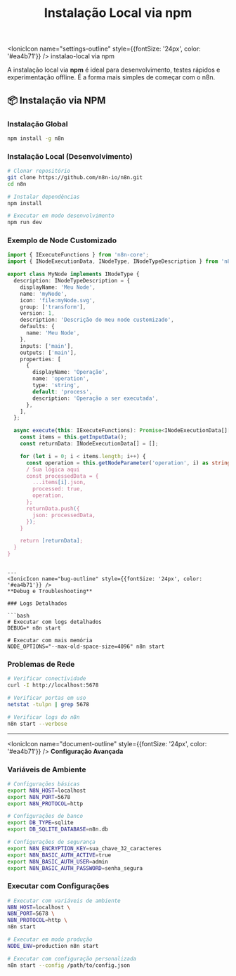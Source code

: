 ﻿---
sidebar_position: 5
title: Instalação Local via npm
description: Guia para instalação local do n8n via npm para desenvolvimento e testes
slug: /primeiros-passos/instalacao-npm
keywords: [n8n, npm, instalação local, desenvolvimento, node.js]
---


<IonicIcon name="settings-outline" style={{fontSize: '24px', color: '#ea4b71'}} />
instalao-local via npm

A instalação local via **npm** é ideal para desenvolvimento, testes rápidos e experimentação offline. É a forma mais simples de começar com o n8n.

## 📦 Instalação via NPM

### Instalação Global

```bash
npm install -g n8n
```

### Instalação Local (Desenvolvimento)

```bash
# Clonar repositório
git clone https://github.com/n8n-io/n8n.git
cd n8n

# Instalar dependências
npm install

# Executar em modo desenvolvimento
npm run dev
```

### Exemplo de Node Customizado

```typescript
import { IExecuteFunctions } from 'n8n-core';
import { INodeExecutionData, INodeType, INodeTypeDescription } from 'n8n-workflow';

export class MyNode implements INodeType {
  description: INodeTypeDescription = {
    displayName: 'Meu Node',
    name: 'myNode',
    icon: 'file:myNode.svg',
    group: ['transform'],
    version: 1,
    description: 'Descrição do meu node customizado',
    defaults: {
      name: 'Meu Node',
    },
    inputs: ['main'],
    outputs: ['main'],
    properties: [
      {
        displayName: 'Operação',
        name: 'operation',
        type: 'string',
        default: 'process',
        description: 'Operação a ser executada',
      },
    ],
  };

  async execute(this: IExecuteFunctions): Promise<INodeExecutionData[][]> {
    const items = this.getInputData();
    const returnData: INodeExecutionData[] = [];

    for (let i = 0; i < items.length; i++) {
      const operation = this.getNodeParameter('operation', i) as string;
      / Sua lógica aqui
      const processedData = {
        ...items[i].json,
        processed: true,
        operation,
      };
      returnData.push({
        json: processedData,
      });
    }

    return [returnData];
  }
}
```
```

---
<IonicIcon name="bug-outline" style={{fontSize: '24px', color: '#ea4b71'}} />
**Debug e Troubleshooting**

### Logs Detalhados

```bash
# Executar com logs detalhados
DEBUG=* n8n start

# Executar com mais memória
NODE_OPTIONS="--max-old-space-size=4096" n8n start
```

### Problemas de Rede

```bash
# Verificar conectividade
curl -I http://localhost:5678

# Verificar portas em uso
netstat -tulpn | grep 5678

# Verificar logs do n8n
n8n start --verbose
```

---

<IonicIcon name="document-outline" style={{fontSize: '24px', color: '#ea4b71'}} />
**Configuração Avançada**

### Variáveis de Ambiente

```bash
# Configurações básicas
export N8N_HOST=localhost
export N8N_PORT=5678
export N8N_PROTOCOL=http

# Configurações de banco
export DB_TYPE=sqlite
export DB_SQLITE_DATABASE=n8n.db

# Configurações de segurança
export N8N_ENCRYPTION_KEY=sua_chave_32_caracteres
export N8N_BASIC_AUTH_ACTIVE=true
export N8N_BASIC_AUTH_USER=admin
export N8N_BASIC_AUTH_PASSWORD=senha_segura
```

### Executar com Configurações

```bash
# Executar com variáveis de ambiente
N8N_HOST=localhost \
N8N_PORT=5678 \
N8N_PROTOCOL=http \
n8n start

# Executar em modo produção
NODE_ENV=production n8n start

# Executar com configuração personalizada
n8n start --config /path/to/config.json
```

